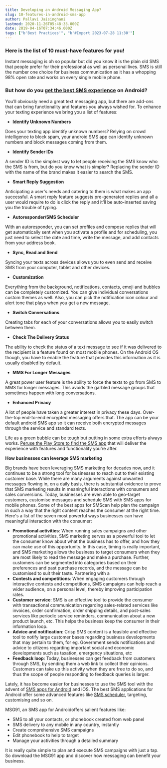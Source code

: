 ```yaml
---
title: Developing an Android Messaging App?
slug: 10-features-in-android-sms-app
author: Pallavi Jaisinghani
lastmod: 2020-11-26T05:48:33.000Z
date: 2019-04-16T07:34:46.000Z
tags: ["b'Best Practices'", "b'#Import 2023-07-28 11:30'"]
---
```


### **Here is the list of 10 must-have features for you!**

Instant messaging is oh so popular but did you know it is the plain old SMS that people prefer for their professional as well as personal lives. SMS is still the number one choice for business communication as it has a whopping 98% open rate and works on every single mobile phone.

### But how do you [get the best SMS experience](https://msg91.com/) on Android?

You’ll obviously need a great text messaging app, but there are add-ons that can bring functionality and features you always wished for. To enhance your texting experience we bring you a list of features:

* ******Identify Unknown Numbers******

Does your texting app identify unknown numbers? Relying on crowd intelligence to block spam, your android SMS app can identify unknown numbers and block messages coming from them.

* ******Identify Sender IDs******

A sender ID is the simplest way to let people receiving the SMS know who the SMS is from, but do you know what is simpler? Replacing the sender ID with the name of the brand makes it easier to search the SMS.

* ******Smart Reply Suggestion******

Anticipating a user's needs and catering to them is what makes an app successful. A smart reply feature suggests pre-generated replies and all a user would require to do is click the reply and it’ll be auto-inserted saving you the trouble of typing.

* ******Autoresponder/SMS Scheduler******

With an autoresponder, you can set profiles and compose replies that will get automatically sent when you activate a profile and for scheduling, you just need to select the date and time, write the message, and add contacts from your address book.

* ******Sync, Read and Send******

Syncing your texts across devices allows you to even send and receive SMS from your computer, tablet and other devices.

* ******Customization******

Everything from the background, notifications, contacts, emoji and bubbles can be completely customized. You can give individual conversations custom themes as well. Also, you can pick the notification icon colour and alert tone that plays when you get a new message.

* ******Switch Conversations******

Creating tabs for each of your conversations allows you to easily switch between them.

* ******Check The Delivery Status******

The ability to check the status of a text message to see if it was delivered to the recipient is a feature found on most mobile phones. On the Android OS though, you have to enable the feature that provides this information as it is usually disabled by default.

* ******MMS For Longer Messages******

A great power user feature is the ability to force the texts to go from SMS to MMS for longer messages. This avoids the garbled message groups that sometimes happen with long conversations.

* ******Enhanced Privacy******

A lot of people have taken a greater interest in privacy these days. Over-the-top end-to-end encrypted messaging offers that. The app can be your default android SMS app so it can receive both encrypted messages through the service and standard texts.

Life as a green bubble can be tough but putting in some extra efforts always works. [Peruse the Play Store to find the SMS app](https://play.google.com/store/apps/details?id=com.msg91.android&hl=en_IN) that will deliver the experience with features and functionality you’re after.

**How businesses can leverage SMS marketing**

Big brands have been leveraging SMS marketing for decades now, and it continues to be a strong tool for businesses to reach out to their existing customer base. While there are many arguments against unwanted messages flowing in, on a daily basis, there is substantial evidence to prove that SMS marketing results in meaningful interactions with consumers and sales conversions. Today, businesses are even able to geo-target customers, customise messages and schedule SMS with SMS apps for mobile phones. Some of the best apps for SMScan help plan the campaign in such a way that the right content reaches the consumer at the right time. Here's a list of the seven most powerful ways businesses can have meaningful interaction with the consumer:

* **Promotional activities**: When running sales campaigns and other promotional activities, SMS marketing serves as a powerful tool to let the consumer know about what the business has to offer, and how they can make use of this opportunity. In this case, timing is really important, and SMS marketing allows the business to target consumers when they are most likely to read the message and make a purchase. Further, customers can be segmented into categories based on their preferences and past purchase records, and the message can be customised to suit their taste. Partnering with a
* **Contests and competitions**: When engaging customers through interactive contests and competitions, SMS campaigns can help reach a wider audience, on a personal level, thereby improving participation rates.
* **Customer service**: SMS is an effective tool to provide the consumer with transactional communication regarding sales-related services like invoices, order confirmation, order shipping details, and post-sales services like periodic service reminders, communication about a new product launch, etc. This helps the business keep the consumer in their information loop.
* **Advice and notification**: Crisp SMS content is a feasible and effective tool to notify large customer bases regarding business developments that may pertain to them, for eg. Government sends notifications and advice to citizens regarding important social and economic developments such as taxation, emergency situations, etc
* **Feedback loop**: Today, businesses can get feedback from customers through SMS, by sending them a web link to collect their opinions. Customers can take up this activity when they are free to do so, and thus the scope of people responding to feedback queries is larger.

Lately, it has become easier for businesses to use the SMS tool with the advent of [SMS apps for Android](https://msg91.com/in/transactional-sms/) and iOS. The best SMS applications for Android offer some advanced features like [SMS scheduler](https://msg91.com/in/transactional-sms/), targeting, customising and so on.

MSG91, an SMS app for Androidoffers salient features like:

* SMS to all your contacts, or phonebook created from web panel
* SMS delivery to any mobile in any country, instantly
* Create comprehensive SMS campaigns
* Edit phonebook to help to target
* Manage your activities through a detailed summary

It is really quite simple to plan and execute SMS campaigns with just a tap. So download the MSG91 app and discover how messaging can benefit your business.

  


